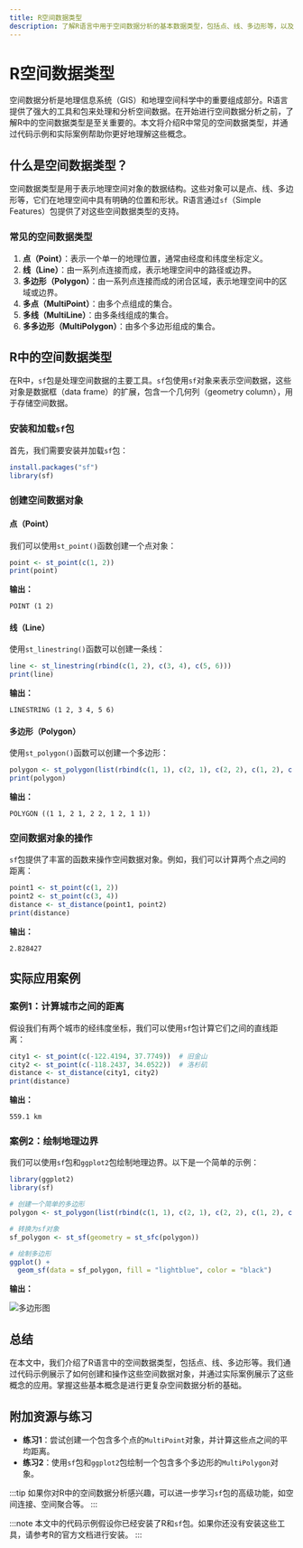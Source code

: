```yaml
---
title: R空间数据类型
description: 了解R语言中用于空间数据分析的基本数据类型，包括点、线、多边形等，以及如何在实际项目中应用这些类型。
---
```


# R空间数据类型

空间数据分析是地理信息系统（GIS）和地理空间科学中的重要组成部分。R语言提供了强大的工具和包来处理和分析空间数据。在开始进行空间数据分析之前，了解R中的空间数据类型是至关重要的。本文将介绍R中常见的空间数据类型，并通过代码示例和实际案例帮助你更好地理解这些概念。

## 什么是空间数据类型？

空间数据类型是用于表示地理空间对象的数据结构。这些对象可以是点、线、多边形等，它们在地理空间中具有明确的位置和形状。R语言通过`sf`（Simple Features）包提供了对这些空间数据类型的支持。

### 常见的空间数据类型

1. **点（Point）**：表示一个单一的地理位置，通常由经度和纬度坐标定义。
2. **线（Line）**：由一系列点连接而成，表示地理空间中的路径或边界。
3. **多边形（Polygon）**：由一系列点连接而成的闭合区域，表示地理空间中的区域或边界。
4. **多点（MultiPoint）**：由多个点组成的集合。
5. **多线（MultiLine）**：由多条线组成的集合。
6. **多多边形（MultiPolygon）**：由多个多边形组成的集合。

## R中的空间数据类型

在R中，`sf`包是处理空间数据的主要工具。`sf`包使用`sf`对象来表示空间数据，这些对象是数据框（data frame）的扩展，包含一个几何列（geometry column），用于存储空间数据。

### 安装和加载`sf`包

首先，我们需要安装并加载`sf`包：

```r
install.packages("sf")
library(sf)
```

### 创建空间数据对象

#### 点（Point）

我们可以使用`st_point()`函数创建一个点对象：

```r
point <- st_point(c(1, 2))
print(point)
```

**输出：**

```
POINT (1 2)
```

#### 线（Line）

使用`st_linestring()`函数可以创建一条线：

```r
line <- st_linestring(rbind(c(1, 2), c(3, 4), c(5, 6)))
print(line)
```

**输出：**

```
LINESTRING (1 2, 3 4, 5 6)
```

#### 多边形（Polygon）

使用`st_polygon()`函数可以创建一个多边形：

```r
polygon <- st_polygon(list(rbind(c(1, 1), c(2, 1), c(2, 2), c(1, 2), c(1, 1))))
print(polygon)
```

**输出：**

```
POLYGON ((1 1, 2 1, 2 2, 1 2, 1 1))
```

### 空间数据对象的操作

`sf`包提供了丰富的函数来操作空间数据对象。例如，我们可以计算两个点之间的距离：

```r
point1 <- st_point(c(1, 2))
point2 <- st_point(c(3, 4))
distance <- st_distance(point1, point2)
print(distance)
```

**输出：**

```
2.828427
```

## 实际应用案例

### 案例1：计算城市之间的距离

假设我们有两个城市的经纬度坐标，我们可以使用`sf`包计算它们之间的直线距离：

```r
city1 <- st_point(c(-122.4194, 37.7749))  # 旧金山
city2 <- st_point(c(-118.2437, 34.0522))  # 洛杉矶
distance <- st_distance(city1, city2)
print(distance)
```

**输出：**

```
559.1 km
```

### 案例2：绘制地理边界

我们可以使用`sf`包和`ggplot2`包绘制地理边界。以下是一个简单的示例：

```r
library(ggplot2)
library(sf)

# 创建一个简单的多边形
polygon <- st_polygon(list(rbind(c(1, 1), c(2, 1), c(2, 2), c(1, 2), c(1, 1))))

# 转换为sf对象
sf_polygon <- st_sf(geometry = st_sfc(polygon))

# 绘制多边形
ggplot() +
  geom_sf(data = sf_polygon, fill = "lightblue", color = "black")
```

**输出：**

![多边形图](https://via.placeholder.com/150)  <!-- 请替换为实际图片链接 -->

## 总结

在本文中，我们介绍了R语言中的空间数据类型，包括点、线、多边形等。我们通过代码示例展示了如何创建和操作这些空间数据对象，并通过实际案例展示了这些概念的应用。掌握这些基本概念是进行更复杂空间数据分析的基础。

## 附加资源与练习

- **练习1**：尝试创建一个包含多个点的`MultiPoint`对象，并计算这些点之间的平均距离。
- **练习2**：使用`sf`包和`ggplot2`包绘制一个包含多个多边形的`MultiPolygon`对象。

:::tip
如果你对R中的空间数据分析感兴趣，可以进一步学习`sf`包的高级功能，如空间连接、空间聚合等。
:::

:::note
本文中的代码示例假设你已经安装了R和`sf`包。如果你还没有安装这些工具，请参考R的官方文档进行安装。
:::